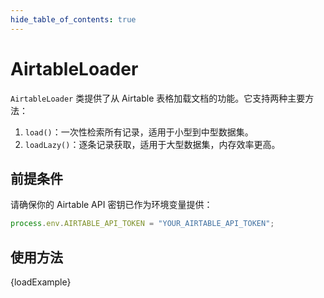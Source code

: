 ```yaml
---
hide_table_of_contents: true
---
```



# AirtableLoader

`AirtableLoader` 类提供了从 Airtable 表格加载文档的功能。它支持两种主要方法：

1. `load()`：一次性检索所有记录，适用于小型到中型数据集。
2. `loadLazy()`：逐条记录获取，适用于大型数据集，内存效率更高。

## 前提条件

请确保你的 Airtable API 密钥已作为环境变量提供：

```typescript
process.env.AIRTABLE_API_TOKEN = "YOUR_AIRTABLE_API_TOKEN";
```

## 使用方法

<CodeBlock language="typescript">{loadExample}</CodeBlock>